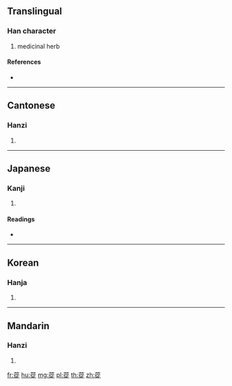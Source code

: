 {{character info/new}}
{{also|苁}}
==Translingual==

===Han character===
{{Han char|rn=140|rad=艸|as=11|sn=17|four=44281|canj=THOO}}

# medicinal herb

====References====
* {{Han ref|kx=1052.190|dkj=31724|dj=1515.020|hdz=53281.060|uh=84EF|ud=34031|bh=E776|bd=59254}}

----

==Cantonese==

===Hanzi===
{{yue-hanzi|jyut=cung1|y=chung1|sim=苁}}

# {{defn|lang=yue|sort=艸11}}

----

==Japanese==

===Kanji===
{{ja-kanji|grade=|rs=艸11}}

# {{defn|lang=ja|sort=艸11}}

====Readings====
* {{ja-readings|on=[[そう]] (sō), [[す]] (su), [[しょう]] (shō), [[しゅ]] (shu)|kun=[[かぶら]] (kabura)|nanori=}}

----

==Korean==

===Hanja===
{{ko-hanja|hangeul=총|eumhun=|rv=chong|mr=ch'ong|y=chong}}

# {{defn|lang=ko|sort=艸11}}

----

==Mandarin==

===Hanzi===
{{cmn-hanzi|sim=苁|pin=[[cōng]] ([[cong1]]), [[xū]] ([[xu1]])|wg=ts'ung<sup>1</sup>, hsü<sup>1</sup>}}

# {{defn|lang=cmn|sort=艸11}}

[[fr:蓯]]
[[hu:蓯]]
[[mg:蓯]]
[[pl:蓯]]
[[th:蓯]]
[[zh:蓯]]
